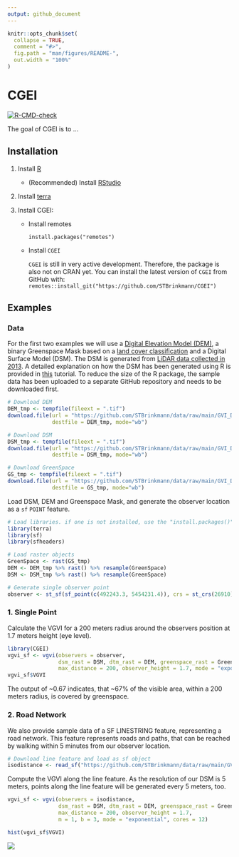 ```yaml
---
output: github_document
---
```


<!-- README.md is generated from README.Rmd. Please edit that file -->

```r
knitr::opts_chunk$set(
  collapse = TRUE,
  comment = "#>",
  fig.path = "man/figures/README-",
  out.width = "100%"
)
```

# CGEI

<!-- badges: start -->

[![R-CMD-check](https://github.com/STBrinkmann/CGEI/actions/workflows/R-CMD-check.yaml/badge.svg)](https://github.com/STBrinkmann/CGEI/actions/workflows/R-CMD-check.yaml)

<!-- badges: end -->

The goal of CGEI is to ...

## Installation {#installation}

1.  Install [R](https://cran.r-project.org/)

    -   (Recommended) Install [RStudio](https://www.rstudio.com/products/rstudio/download/)

2.  Install [terra](https://github.com/rspatial/terra)

3.  Install CGEI:

    -   Install remotes

        `install.packages("remotes")`

    -   Install `CGEI`

        `CGEI` is still in very active development. Therefore, the package is also not on CRAN yet. You can install the latest version of `CGEI` from GitHub with:\
        `remotes::install_git("https://github.com/STBrinkmann/CGEI")`

## Examples {#examples}

### Data

For the first two examples we will use a [Digital Elevation Model (DEM)](https://opendata.vancouver.ca/explore/dataset/digital-elevation-model), a binary Greenspace Mask based on a [land cover classification](http://www.metrovancouver.org/data) and a Digital Surface Model (DSM). The DSM is generated from [LiDAR data collected in 2013](https://opendata.vancouver.ca/explore/dataset/lidar-2013/). A detailed explanation on how the DSM has been generated using R is provided in [this](https://geobrinkmann.com/post/visible-greenness-exposure/) tutorial. To reduce the size of the R package, the sample data has been uploaded to a separate GitHub repository and needs to be downloaded first.

```r
# Download DEM
DEM_tmp <- tempfile(fileext = ".tif")
download.file(url = "https://github.com/STBrinkmann/data/raw/main/GVI_Data/GVI_DEM.tif",
              destfile = DEM_tmp, mode="wb")

# Download DSM
DSM_tmp <- tempfile(fileext = ".tif")
download.file(url = "https://github.com/STBrinkmann/data/raw/main/GVI_Data/GVI_DSM.tif",
              destfile = DSM_tmp, mode="wb")

# Download GreenSpace
GS_tmp <- tempfile(fileext = ".tif")
download.file(url = "https://github.com/STBrinkmann/data/raw/main/GVI_Data/GVI_GreenSpace.tif",
              destfile = GS_tmp, mode="wb")
```

Load DSM, DEM and Greenspace Mask, and generate the observer location as a `sf` `POINT` feature.

```r
# Load libraries. if one is not installed, use the "install.packages()" function
library(terra)
library(sf)
library(sfheaders)

# Load raster objects
GreenSpace <- rast(GS_tmp)
DEM <- DEM_tmp %>% rast() %>% resample(GreenSpace)
DSM <- DSM_tmp %>% rast() %>% resample(GreenSpace)

# Generate single observer point
observer <- st_sf(sf_point(c(492243.3, 5454231.4)), crs = st_crs(26910))
```

### 1. Single Point

Calculate the VGVI for a 200 meters radius around the observers position at 1.7 meters height (eye level).

```r
library(CGEI)
vgvi_sf <- vgvi(observers = observer, 
                dsm_rast = DSM, dtm_rast = DEM, greenspace_rast = GreenSpace, 
                max_distance = 200, observer_height = 1.7, mode = "exponential")
vgvi_sf$VGVI
```

The output of \~0.67 indicates, that \~67% of the visible area, within a 200 meters radius, is covered by greenspace.

### 2. Road Network

We also provide sample data of a SF LINESTRING feature, representing a road network. This feature represents roads and paths, that can be reached by walking within 5 minutes from our observer location.

```r
# Download line feature and load as sf object
isodistance <- read_sf("https://github.com/STBrinkmann/data/raw/main/GVI_Data/isoline.gpkg")
```

Compute the VGVI along the line feature. As the resolution of our DSM is 5 meters, points along the line feature will be generated every 5 meters, too.

```r
vgvi_sf <- vgvi(observers = isodistance, 
                dsm_rast = DSM, dtm_rast = DEM, greenspace_rast = GreenSpace, 
                max_distance = 200, observer_height = 1.7, 
                m = 1, b = 3, mode = "exponential", cores = 12)

hist(vgvi_sf$VGVI)
```

![](docs/VGVI_histogram.png)
